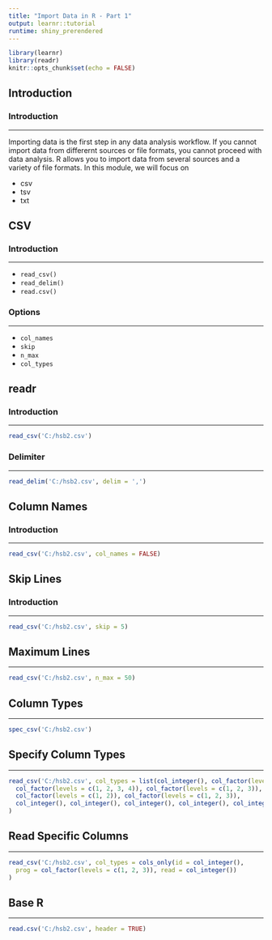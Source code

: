 ```yaml
---
title: "Import Data in R - Part 1"
output: learnr::tutorial
runtime: shiny_prerendered
---
```


```r
library(learnr)
library(readr)
knitr::opts_chunk$set(echo = FALSE)
```

## Introduction

### Introduction

<hr>

Importing data is the first step in any data analysis workflow. If you cannot import data from differernt sources or file formats, you cannot proceed with data analysis. R allows you to import data from several sources and a variety of file formats. In this module, we will focus on 

  - csv
  - tsv
  - txt

## CSV 

### Introduction

<hr>

- `read_csv()`
- `read_delim()`
- `read.csv()`

### Options

<hr>

- `col_names`
- `skip`
- `n_max`
- `col_types`

## readr

### Introduction

<hr>

```r
read_csv('C:/hsb2.csv')
```

### Delimiter 

<hr>

```r
read_delim('C:/hsb2.csv', delim = ',')
```

## Column Names 

### Introduction

<hr>

```r
read_csv('C:/hsb2.csv', col_names = FALSE)
```

## Skip Lines 

### Introduction

<hr>

```r
read_csv('C:/hsb2.csv', skip = 5)
```

## Maximum Lines 

<hr>

```r
read_csv('C:/hsb2.csv', n_max = 50)
```

## Column Types

<hr>

```r
spec_csv('C:/hsb2.csv')
```

## Specify Column Types 

<hr>

```r
read_csv('C:/hsb2.csv', col_types = list(col_integer(), col_factor(levels = c(0, 1)), 
  col_factor(levels = c(1, 2, 3, 4)), col_factor(levels = c(1, 2, 3)), 
  col_factor(levels = c(1, 2)), col_factor(levels = c(1, 2, 3)),
  col_integer(), col_integer(), col_integer(), col_integer(), col_integer())            
)
```

## Read Specific Columns 

<hr>

```r
read_csv('C:/hsb2.csv', col_types = cols_only(id = col_integer(),
  prog = col_factor(levels = c(1, 2, 3)), read = col_integer())
)
```

## Base R

<hr>

```r
read.csv('C:/hsb2.csv', header = TRUE)
```
